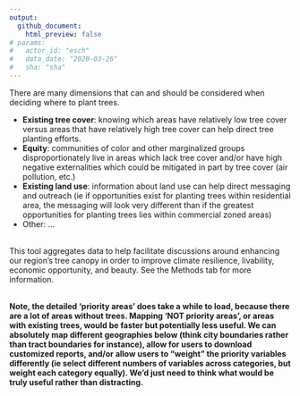```yaml
---
output: 
  github_document:
    html_preview: false
# params: 
#   actor_id: "esch" 
#   data_date: "2020-03-26"
#   sha: "sha"
---
```



<!-- # Where to plant trees? -->

<!-- <br> -->

There are many dimensions that can and should be considered when deciding where to plant trees.
<br>

- **Existing tree cover**: knowing which areas have relatively low tree cover versus areas that have relatively high tree cover can help direct tree planting efforts.
- **Equity**: communities of color and other marginalized groups disproportionately live in areas which lack tree cover and/or have high negative externalities which could be mitigated in part by tree cover (air pollution, etc.)
- **Existing land use**: information about land use can help direct messaging and outreach (ie if opportunities exist for planting trees within residential area, the messaging will look very different than if the greatest opportunities for planting trees lies within commercial zoned areas)
- Other: …

<!-- <br> -->
<!-- Similarly, there are multiple things to consider in making a useful tool: -->
<!-- - **Understandable**: clear and actionable conclusions need to be drawn from complex and disparate data sources. Conclusions should be understandable to the general public (given that tree planting fundamentally impacts people and neighborhoods), to practitioners (to make informed decisions about planting trees), and to subject matter experts (to facilitate the iterative nature of this work and ensure the tool incorporates the best available research). -->
<!-- - **Narrative**: planting trees today will change the trajectory of a neighborhood's canopy for the future. Incorporating stories needs to be part of the tool... -->
<!-- - **Research-based**: this tool should incorporate relevant research and be transparent in our methods. This tool should be designed flexibly so that new research and new data sources can improve the conclusions (especially around climate resiliency/adaptation), spatial accuracy (down to 1m in accuracy would be the gold standard), and geographic spread (expanding from the Twin Cities region to statewide and beyond) of this tool. -->
<!-- - **Interactive**: knowing that different funding programs and/or local priorities will dictate on-the-ground action (of planting trees), this tool should allow for users to set their own prioritization scheme if they so desire. -->
 
<br> This tool aggregates data to help facilitate discussions around enhancing our region’s tree canopy in order to improve climate resilience, livability, economic opportunity, and beauty. See the Methods tab for more information. 

<br> **Note, the detailed 'priority areas' does take a while to load, because there are a lot of areas without trees. Mapping 'NOT priority areas', or areas with existing trees, would be faster but potentially less useful. We can absolutely map different geographies below (think city boundaries rather than tract boundaries for instance), allow for users to download customized reports, and/or allow users to "weight" the priority variables differently (ie select different numbers of variables across categories, but weight each category equally). We'd just need to think what would be truly useful rather than distracting.**

<!-- Select variables of interest at the left and update map to view results. Warm and bright (yellow, orange) values and high ranks correspond to ‘opportunity zones’ where new tree plantings could have disproportionately positive impacts (values closer to 10). Cool and dark colors (black, purple) correspond to lower opportunity areas (values closer to zero). Click on any tract to get more information. -->

<!-- <br> -->
<!-- There is the capability to plot the human dimensions at the Census block group level (finer resolution than tracts, which are shown here). The data pieces are not yet aggregated in that way, however. As this is just a proof-of-concept idea, so I figured it didn't matter. All the data pieces are weighted equally, but we could weight them differently too. This is just my take on this and would need much more work/input/etc. if we wish to continue down this avenue..... -->

<br>

<!-- ### Methods -->
<!-- Pulling together: -->
<!-- - "Greenness" (normalized difference vegetation index (NDVI) from Sentinel-2, peak NDVI in 2020 aggregated to the block group level and also at 10x10m resolution) -->
<!-- - Equity considerations data -->
<!-- - Existing land use -->
